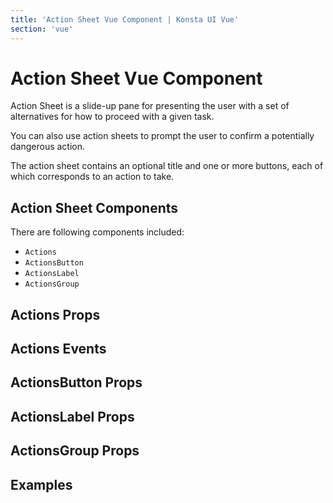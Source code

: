```yaml
---
title: 'Action Sheet Vue Component | Konsta UI Vue'
section: 'vue'
---
```



# Action Sheet Vue Component

Action Sheet is a slide-up pane for presenting the user with a set of alternatives for how to proceed with a given task.

You can also use action sheets to prompt the user to confirm a potentially dangerous action.

The action sheet contains an optional title and one or more buttons, each of which corresponds to an action to take.

## Action Sheet Components

There are following components included:

- `Actions`
- `ActionsButton`
- `ActionsLabel`
- `ActionsGroup`

## Actions Props

<ActionsProps />

## Actions Events

<ActionsEvents />

## ActionsButton Props

<ActionsButtonProps />

## ActionsLabel Props

<ActionsLabelProps />

## ActionsGroup Props

<ActionsGroupProps />

## Examples

<ActionsExample />
